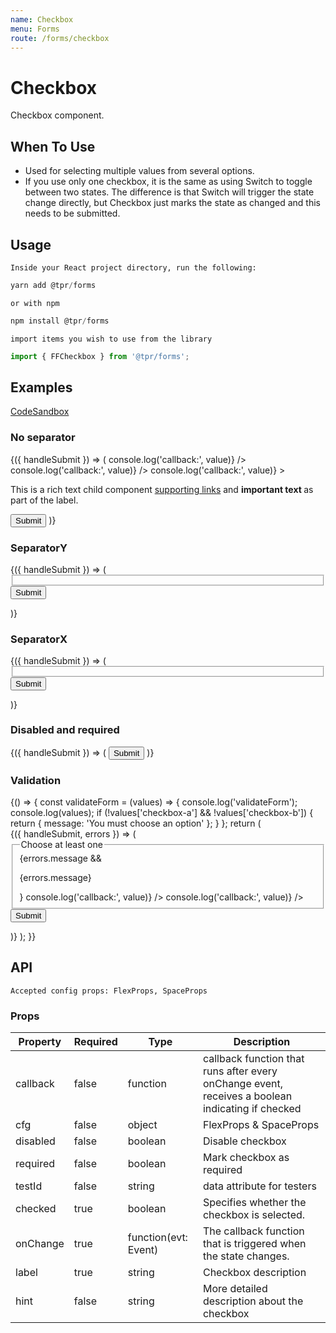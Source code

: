 ```yaml
---
name: Checkbox
menu: Forms
route: /forms/checkbox
---
```



# Checkbox

Checkbox component.

## When To Use

- Used for selecting multiple values from several options.
- If you use only one checkbox, it is the same as using Switch to toggle between two states. The difference is that Switch will trigger the state change directly, but Checkbox just marks the state as changed and this needs to be submitted.

## Usage

`Inside your React project directory, run the following:`

```js
yarn add @tpr/forms
```

`or with npm`

```js
npm install @tpr/forms
```

`import items you wish to use from the library`

```js
import { FFCheckbox } from '@tpr/forms';
```

## Examples

[CodeSandbox](https://codesandbox.io)

### No separator

<Playground>
	<Form onSubmit={console.log} initialValues={{ 'checkbox-c': true }}>
		{({ handleSubmit }) => (
			<form onSubmit={handleSubmit}>
				<FFCheckbox
					name="checkbox-a"
					label="Select option 1"
					hint="Lorem, ipsum dolor sit amet consectetur adipisicing elit. Ea obcaecati repellat molestias nemo deleniti eveniet vel similique nesciunt fugiat nisi?"
					cfg={{ mb: 4 }}
					callback={(value) => console.log('callback:', value)}
				/>
				<FFCheckbox
					name="checkbox-b"
					label="Select option 2"
					callback={(value) => console.log('callback:', value)}
				/>
				<FFCheckbox
					name="checkbox-c"
					label="Select option 3"
					cfg={{ mb: 4 }}
					callback={(value) => console.log('callback:', value)}
				>
					<EditorFonts>
						<p>
							This is a rich text child component
							<a href="https://example.org">supporting links</a> and <strong>
								important text
							</strong> as part of the label.
						</p>
					</EditorFonts>
				</FFCheckbox>
				<button type="submit" style={{ display: 'none' }}>
					Submit
				</button>
			</form>
		)}
	</Form>
</Playground>

### SeparatorY

<Playground>
	<Form onSubmit={console.log} initialValues={{ 'checkbox-c': true }}>
		{({ handleSubmit }) => (
			<form onSubmit={handleSubmit}>
				<fieldset>
					<SeparatorY>
						<FFCheckbox name="checkbox-a" label="Select option 1" />
						<FFCheckbox
							name="checkbox-b"
							label="Select option 2"
							hint="Lorem, ipsum dolor sit amet consectetur adipisicing elit. Ea obcaecati repellat molestias nemo deleniti eveniet vel similique nesciunt fugiat nisi?"
						/>
						<FFCheckbox name="checkbox-c" label="Select option 3" />
						<FFCheckbox
							name="checkbox-d"
							label="Select option 4"
							hint="Lorem, ipsum dolor sit amet consectetur adipisicing elit."
						/>
						<FFCheckbox name="checkbox-e" label="Select option 5" />
					</SeparatorY>
				</fieldset>
				<button type="submit" style={{ display: 'none' }}>
					Submit
				</button>
			</form>
		)}
	</Form>
</Playground>

### SeparatorX

<Playground>
	<Form onSubmit={console.log} initialValues={{ 'checkbox-c': true }}>
		{({ handleSubmit }) => (
			<form onSubmit={handleSubmit}>
				<fieldset>
					<SeparatorX>
						<FFCheckbox name="checkbox-a" label="Select option 1" />
						<FFCheckbox
							name="checkbox-b"
							label="Select option 2"
							hint="Lorem, ipsum dolor sit amet consectetur adipisicing elit. Ea obcaecati repellat molestias nemo deleniti eveniet vel similique nesciunt fugiat nisi?"
						/>
						<FFCheckbox name="checkbox-c" label="Select option 3" />
						<FFCheckbox
							name="checkbox-d"
							label="Select option 4"
							hint="Lorem, ipsum dolor sit amet consectetur adipisicing elit."
						/>
						<FFCheckbox name="checkbox-e" label="Select option 5" />
					</SeparatorX>
				</fieldset>
				<button type="submit" style={{ display: 'none' }}>
					Submit
				</button>
			</form>
		)}
	</Form>
</Playground>

### Disabled and required

<Playground>
	<Form onSubmit={console.log} initialValues={{ 'checkbox-c': true }}>
		{({ handleSubmit }) => (
			<form onSubmit={handleSubmit}>
				<FFCheckbox
					name="checkbox-a"
					label="Select disabled option 1"
					disabled={true}
				/>
				<FFCheckbox
					name="checkbox-b"
					required={true}
					label="Select required option 2"
					hint="Lorem, ipsum dolor sit amet consectetur adipisicing elit. Ea obcaecati repellat molestias nemo deleniti eveniet vel similique nesciunt fugiat nisi?"
				/>
				<button type="submit" style={{ display: 'none' }}>
					Submit
				</button>
			</form>
		)}
	</Form>
</Playground>

### Validation

<Playground>
{() => {
	const validateForm = (values) => {
		console.log('validateForm');
		console.log(values);
		if (!values['checkbox-a'] && !values['checkbox-b']) {
			return {
				message: 'You must choose an option'
			};
		}
	};
	return (
    <Form
    	onSubmit={console.log}
    	initialValues={{ 'checkbox-a': false, 'checkbox-b': false }}
    	validate={validateForm}
    >
    	{({ handleSubmit, errors }) => (
    		<form onSubmit={handleSubmit}>
    			<fieldset className={errors.message && styles.labelError} aria-describedby="error-message">
    				<legend>Choose at least one</legend>
						{errors.message && <p id="error-message" className={styles.errorMessage}>{errors.message}</p>}
    				<FFCheckbox
							id="checkbox-a"
    					name="checkbox-a"
    					label="Option 1"
    					hint="This one?"
    					cfg={{ mb: 4 }}
    					callback={(value) => console.log('callback:', value)}
    				/>
    				<FFCheckbox
							id="checkbox-b"
    					name="checkbox-b"
    					label="Option 2"
    					hint="What about this one?"
    					callback={(value) => console.log('callback:', value)}
    				/>
    			</fieldset>
    			<button type="submit" style={{ display: 'none' }}>
    				Submit
    			</button>
    		</form>
    	)}
    </Form>
	);
}}

</Playground>

## API

```
Accepted config props: FlexProps, SpaceProps
```

### Props

| Property | Required | Type                 | Description                                                                                      |
| -------- | -------- | -------------------- | ------------------------------------------------------------------------------------------------ |
| callback | false    | function             | callback function that runs after every onChange event, receives a boolean indicating if checked |
| cfg      | false    | object               | FlexProps & SpaceProps                                                                           |
| disabled | false    | boolean              | Disable checkbox                                                                                 |
| required | false    | boolean              | Mark checkbox as required                                                                        |
| testId   | false    | string               | data attribute for testers                                                                       |
| checked  | true     | boolean              | Specifies whether the checkbox is selected.                                                      |
| onChange | true     | function(evt: Event) | The callback function that is triggered when the state changes.                                  |
| label    | true     | string               | Checkbox description                                                                             |
| hint     | false    | string               | More detailed description about the checkbox                                                     |
